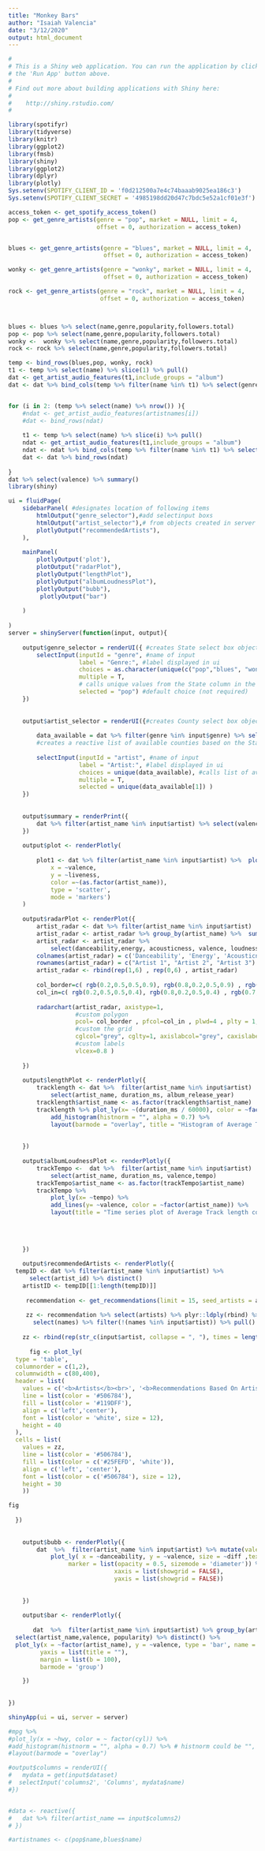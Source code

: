```yaml
---
title: "Monkey Bars"
author: "Isaiah Valencia"
date: "3/12/2020"
output: html_document
---
```


```r
#
# This is a Shiny web application. You can run the application by clicking
# the 'Run App' button above.
#
# Find out more about building applications with Shiny here:
#
#    http://shiny.rstudio.com/
#

library(spotifyr)
library(tidyverse)
library(knitr)
library(ggplot2)
library(fmsb)
library(shiny)
library(ggplot2)
library(dplyr)
library(plotly)
Sys.setenv(SPOTIFY_CLIENT_ID = 'f0d212500a7e4c74baaab9025ea186c3')
Sys.setenv(SPOTIFY_CLIENT_SECRET = '4985198dd20d47c7bdc5e52a1cf01e3f')

access_token <- get_spotify_access_token()
pop <- get_genre_artists(genre = "pop", market = NULL, limit = 4,
                         offset = 0, authorization = access_token)


blues <- get_genre_artists(genre = "blues", market = NULL, limit = 4,
                           offset = 0, authorization = access_token)

wonky <- get_genre_artists(genre = "wonky", market = NULL, limit = 4,
                           offset = 0, authorization = access_token)

rock <- get_genre_artists(genre = "rock", market = NULL, limit = 4,
                          offset = 0, authorization = access_token)



blues <- blues %>% select(name,genre,popularity,followers.total)
pop <- pop %>% select(name,genre,popularity,followers.total)
wonky <-  wonky %>% select(name,genre,popularity,followers.total)
rock <- rock %>% select(name,genre,popularity,followers.total)

temp <- bind_rows(blues,pop, wonky, rock)
t1 <- temp %>% select(name) %>% slice(1) %>% pull()
dat <- get_artist_audio_features(t1,include_groups = "album") 
dat <- dat %>% bind_cols(temp %>% filter(name %in% t1) %>% select(genre:followers.total) %>% uncount(nrow(dat)))


for (i in 2: (temp %>% select(name) %>% nrow()) ){
    #ndat <- get_artist_audio_features(artistnames[i])
    #dat <- bind_rows(ndat)
    
    t1 <- temp %>% select(name) %>% slice(i) %>% pull()
    ndat <- get_artist_audio_features(t1,include_groups = "album") 
    ndat <- ndat %>% bind_cols(temp %>% filter(name %in% t1) %>% select(genre:followers.total) %>% uncount(nrow(ndat)))
    dat <- dat %>% bind_rows(ndat)
    
}
dat %>% select(valence) %>% summary()
library(shiny)
```

```r
ui = fluidPage(
    sidebarPanel( #designates location of following items
        htmlOutput("genre_selector"),#add selectinput boxs
        htmlOutput("artist_selector"),# from objects created in server
        plotlyOutput("recommendedArtists"),
    ),
    
    mainPanel(
        plotlyOutput('plot'),
        plotOutput("radarPlot"),
        plotlyOutput("lengthPlot"),
        plotlyOutput("albumLoudnessPlot"),
        plotlyOutput("bubb"),
         plotlyOutput("bar")
        
    )
    
)
server = shinyServer(function(input, output){
    
    output$genre_selector = renderUI({ #creates State select box object called in ui
        selectInput(inputId = "genre", #name of input
                    label = "Genre:", #label displayed in ui
                    choices = as.character(unique(c("pop","blues", "wonky", "rock"))),
                    multiple = T,
                    # calls unique values from the State column in the previously created table
                    selected = "pop") #default choice (not required)
    })
    
    
    output$artist_selector = renderUI({#creates County select box object called in ui
        
        data_available = dat %>% filter(genre %in% input$genre) %>% select(artist_name) %>% pull() 
        #creates a reactive list of available counties based on the State selection made
        
        selectInput(inputId = "artist", #name of input
                    label = "Artist:", #label displayed in ui
                    choices = unique(data_available), #calls list of available counties
                    multiple = T,
                    selected = unique(data_available[1]) )
    })
    
    
    output$summary = renderPrint({
        dat %>% filter(artist_name %in% input$artist) %>% select(valence) %>% summary()
    })
    
    output$plot <- renderPlotly(
        
        plot1 <- dat %>% filter(artist_name %in% input$artist) %>%  plot_ly(
            x = ~valence,
            y = ~liveness, 
            color =~(as.factor(artist_name)),
            type = 'scatter',
            mode = 'markers')
    )
    
    output$radarPlot <- renderPlot({
        artist_radar <- dat %>% filter(artist_name %in% input$artist) 
        artist_radar <- artist_radar %>% group_by(artist_name) %>%  summarize_all(funs(mean)) 
        artist_radar <- artist_radar %>% 
            select(danceability,energy, acousticness, valence, loudness) %>% mutate(loudness = loudness / -60) 
        colnames(artist_radar) = c('Danceability', 'Energy', 'Acousticness', 'Valence', 'loudness') 
        rownames(artist_radar) = c("Artist 1", "Artist 2", "Artist 3")
        artist_radar <- rbind(rep(1,6) , rep(0,6) , artist_radar)
        
        col_border=c( rgb(0.2,0.5,0.5,0.9), rgb(0.8,0.2,0.5,0.9) , rgb(0.7,0.5,0.1,0.9) )
        col_in=c( rgb(0.2,0.5,0.5,0.4), rgb(0.8,0.2,0.5,0.4) , rgb(0.7,0.5,0.1,0.4) )
        
        radarchart(artist_radar, axistype=1, 
                   #custom polygon
                   pcol= col_border , pfcol=col_in , plwd=4 , plty = 1,
                   #custom the grid
                   cglcol="grey", cglty=1, axislabcol="grey", caxislabels=seq(0,1,5), cglwd=0.8,
                   #custom labels
                   vlcex=0.8 )
        
    })
    
    output$lengthPlot <- renderPlotly({
        tracklength <- dat %>%  filter(artist_name %in% input$artist)  %>% 
            select(artist_name, duration_ms, album_release_year) 
        tracklength$artist_name <- as.factor(tracklength$artist_name)
        tracklength %>% plot_ly(x= ~(duration_ms / 60000), color = ~factor(artist_name),nbinsx = 10) %>% 
            add_histogram(histnorm = "", alpha = 0.7) %>%
            layout(barmode = "overlay", title = "Histogram of Average Track length corresponding to Artist") 
        
        
    })
    
    output$albumLoudnessPlot <- renderPlotly({
        trackTempo <-  dat %>%  filter(artist_name %in% input$artist)  %>% 
            select(artist_name, duration_ms, valence,tempo) 
        trackTempo$artist_name <- as.factor(trackTempo$artist_name)
        trackTempo %>% 
            plot_ly(x= ~tempo) %>% 
            add_lines(y= ~valence, color = ~factor(artist_name)) %>% 
            layout(title = "Time series plot of Average Track length corresponding to Artist")
        
        
        
        
    })
    
    output$recommendedArtists <- renderPlotly({
  tempID <- dat %>% filter(artist_name %in% input$artist) %>% 
      select(artist_id) %>% distinct()
    artistID <- tempID[[1:length(tempID)]]
   
     recommendation <- get_recommendations(limit = 15, seed_artists = artistID, authorization = get_spotify_access_token())
    
     zz <- recommendation %>% select(artists) %>% plyr::ldply(rbind) %>% select(starts_with("name")) %>% pivot_longer(everything(), names_to = "x",  values_to = "names") %>% 
       select(names) %>% filter(!(names %in% input$artist)) %>% pull() %>% str_c(collapse = ", ")
  
    zz <- rbind(rep(str_c(input$artist, collapse = ", "), times = length(zz)) , zz) 
      
      fig <- plot_ly(
  type = 'table',
  columnorder = c(1,2),
  columnwidth = c(80,400),
  header = list(
    values = c('<b>Artists</b><br>', '<b>Recommendations Based On Artists</b>'),
    line = list(color = '#506784'),
    fill = list(color = '#119DFF'),
    align = c('left','center'),
    font = list(color = 'white', size = 12),
    height = 40
  ),
  cells = list(
    values = zz,
    line = list(color = '#506784'),
    fill = list(color = c('#25FEFD', 'white')),
    align = c('left', 'center'),
    font = list(color = c('#506784'), size = 12),
    height = 30
    ))

fig
    
  })
    
    
    output$bubb <- renderPlotly({
        dat  %>%  filter(artist_name %in% input$artist) %>% mutate(valence = 100*valence, danceability = 100*danceability, diff = abs(danceability - valence)/10) %>% 
            plot_ly( x = ~danceability, y = ~valence, size = ~diff ,text = ~genre, color = ~factor(artist_name), type = 'scatter', mode = 'markers',
                 marker = list(opacity = 0.5, sizemode = 'diameter')) %>% layout(title = 'valence energy diff',
                              xaxis = list(showgrid = FALSE),
                              yaxis = list(showgrid = FALSE))
        
        
    })
    
    output$bar <- renderPlotly({
      
       dat  %>%  filter(artist_name %in% input$artist) %>% group_by(artist_name) %>% mutate(valence = as.integer(mean(100*valence)) , popularity = as.integer(popularity)) %>% 
  select(artist_name,valence, popularity) %>% distinct() %>% 
  plot_ly(x = ~factor(artist_name), y = ~valence, type = 'bar', name = 'valence', marker = list(color = 'rgb(49,130,189)')) %>% add_trace(y = ~popularity, name = 'popularity', marker = list(color = 'rgb(204,204,204)')) %>% layout(xaxis = list(title = "", tickangle = -45),
         yaxis = list(title = ""),
         margin = list(b = 100),
         barmode = 'group') 

    })
   
    
})

shinyApp(ui = ui, server = server)

#mpg %>%
#plot_ly(x = ~hwy, color = ~ factor(cyl)) %>%
#add_histogram(histnorm = "", alpha = 0.7) %>% # histnorm could be "", "probability", "density" and "probability density"
#layout(barmode = "overlay")

#output$columns = renderUI({
#   mydata = get(input$dataset)
#  selectInput('columns2', 'Columns', mydata$name)
#})


#data <- reactive({
#   dat %>% filter(artist_name == input$columns2)
# })

#artistnames <- c(pop$name,blues$name) 
```

